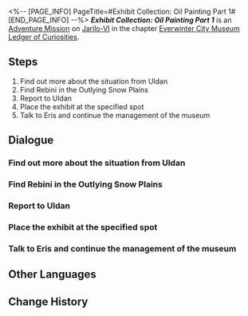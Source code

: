 <%-- [PAGE_INFO]
PageTitle=#Exhibit Collection: Oil Painting Part 1#
[END_PAGE_INFO] --%>
{{Stub|Dialogue.}}
{{Mission Infobox
|id            = 8001201
|title         = 
|image         = <!--Mission Exhibit Collection Oil Painting Part 1.png-->
|type          = Adventure
|event_name    = 
|chapter       = Everwinter City Museum Ledger of Curiosities
|requirements  = {{subst:void|<!--Unknown: {"Type":"Manual"}-->}}
|summary       = Belobog's History and Culture Museum will be opening soon. Uldan is collecting appropriate exhibits to ensure a successful opening.<br />You have successfully collected a commissioned piece from a famed Belobogian painter.
|characters    = Rebini; Trailblazer; Uldan
|startLocation = [[Jarilo-VI]] - [[History and Culture Museum]]
|world         = Jarilo-VI
|area          = History and Culture Museum
|prev          = 
|next          = 
|rewards       = 
}}
'''''Exhibit Collection: Oil Painting Part 1''''' is an [[Adventure Mission]] on [[Jarilo-VI]] in the chapter [[Everwinter City Museum Ledger of Curiosities]].

==Steps==
# Find out more about the situation from Uldan
# Find Rebini in the Outlying Snow Plains
# Report to Uldan
# Place the exhibit at the specified spot
# Talk to Eris and continue the management of the museum

<!--
==Gameplay Notes==

--><!--
==Trial Character==

-->
==Dialogue==
{{Stub Dialogue}}

===Find out more about the situation from Uldan{{subst:void|<!--800120101-->}}===
{{Mission Description|type=adventure|location=History and Culture Museum|Belobog's History and Culture Museum will be opening soon. Uldan is collecting appropriate exhibits to ensure a successful opening.<br />This time, Uldan wishes you to collect a commissioned piece from Belobog's famed painter, Rebini.}}
{{Dialogue Start}}
:{{tx}}
{{Dialogue End}}

===Find Rebini in the Outlying Snow Plains{{subst:void|<!--800120102-->}}===
{{Dialogue Start}}
:{{tx}}
{{Dialogue End}}

===Report to Uldan{{subst:void|<!--800120103-->}}===
{{Dialogue Start}}
:{{tx}}
{{Dialogue End}}

===Place the exhibit at the specified spot{{subst:void|<!--800120105-->}}===
{{Dialogue Start}}
:{{tx}}
{{Dialogue End}}

===Talk to Eris and continue the management of the museum{{subst:void|<!--800120106-->}}===
{{Dialogue Start}}
:{{tx}}
{{Dialogue End}}

==Other Languages==
{{Other Languages
|en   = Exhibit Collection: Oil Painting Part 1
|zhs  = 藏品收集•油画•其一
|zht  = 館藏蒐集•油畫•其一
|ja   = 収蔵品収集・油絵・その1
|ko   = 소장품 수집•유화•1
|es   = Recolección de objeto: pintura al óleo&nbsp;I
|fr   = Collections du musée&nbsp;: Peinture à l'huile (partie&nbsp;1)
|ru   = Сбор экспонатов: Картина I
|th   = คอลเลกชันวัตถุจัดแสดง: ภาพสีน้ำมัน 1
|vi   = Thu Thập Vật Sưu Tập - Tranh Sơn Dầu 1
|de   = Ausstellungssammlung: Ölgemälde (Teil 1)
|id   = Koleksi Pameran: Lukisan Cat Minyak (Bagian 1)
|pt   = Coleção de Obras: Pintura a Óleo Parte 1
}}

==Change History==
{{Change History|1.1}}
